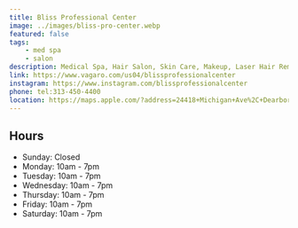 ```yaml
---
title: Bliss Professional Center
image: ../images/bliss-pro-center.webp
featured: false
tags:
    - med spa
    - salon
description: Medical Spa, Hair Salon, Skin Care, Makeup, Laser Hair Removal, Extensions
link: https://www.vagaro.com/us04/blissprofessionalcenter
instagram: https://www.instagram.com/blissprofessionalcenter
phone: tel:313-450-4400
location: https://maps.apple.com/?address=24418+Michigan+Ave%2C+Dearborn%2C+MI+48124%2C+United+States&auid=14246061063162963531&ll=42.2994129%2C-83.2753265&lsp=9902&q=Bliss+Professional+Center
---
```


## Hours

- Sunday: Closed
- Monday: 10am - 7pm
- Tuesday: 10am - 7pm
- Wednesday: 10am - 7pm
- Thursday: 10am - 7pm
- Friday: 10am - 7pm
- Saturday: 10am - 7pm